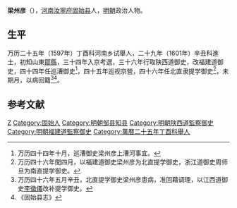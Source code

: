 '''梁州彦'''（{{bd|？||？|catIdx=}}），[[河南|河南]][[汝寧府|汝寧府]][[固始县|固始县]]人，[[明朝|明朝]]政治人物。

== 生平 ==
万历二十五年（1597年）丁酉科河南乡试舉人，二十九年（1601年）辛丑科進士，初知山東[[鄒縣|鄒縣]]，三十四年入京考選，三十六年行取陕西道御史，改福建道御史，四十四年任巡漕御史<ref>万历四十四年十月，巡漕御史梁州彦上漕河事宜。</ref>，四十五年巡视京營，四十六年任北直隶提学御史<ref>万历四十六年閏四月，以福建道御史梁州彦为北直提学御史，浙江道御史周师旦为南直提学御史。</ref>，未期月，以病回籍<ref>万历四十六年五月辛丑，北直提学御史梁州彦患病，准回藉调理，以江西道御史[[李徵儀|李徵儀]]改补提学御史。</ref><ref>《固始县志》</ref>。

==参考文献==
{{reflist}}

{{萬曆二十九年辛丑科殿試金榜}}
{{DEFAULTSORT:}}
[[Category:梁姓|Z]]
[[Category:固始人|Category:固始人]]
[[Category:明朝邹县知县|Category:明朝邹县知县]]
[[Category:明朝陕西道監察御史|Category:明朝陕西道監察御史]]
[[Category:明朝福建道監察御史|Category:明朝福建道監察御史]]
[[Category:萬曆二十五年丁酉科舉人|Category:萬曆二十五年丁酉科舉人]]